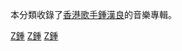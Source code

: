 本分類收錄了[[香港|香港]][[歌手|歌手]][[鍾漢良|鍾漢良]]的音樂專輯。

[[Category:台灣流行音樂專輯|Z鍾]]
[[Category:香港流行音乐专辑|Z鍾]]
[[Category:各演出者音樂專輯|Z鍾]]